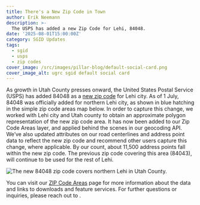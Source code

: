 ```yaml
---
title: There's a New Zip Code in Town
author: Erik Neemann
description: >-
  The USPS has added a new Zip Code for Lehi, 84048.
date: '2025-08-01T15:00:00Z'
category: SGID Updates
tags:
  - sgid
  - usps
  - zip codes
cover_image: /src/images/pillar-blog/default-social-card.png
cover_image_alt: ugrc sgid default social card
---
```



As growth in Utah County presses onward, the United States Postal Service (USPS) has added 84048 as a [new zip code](https://about.usps.com/newsroom/local-releases/ut/2025/0530-usps-adds-new-zip-code-in-rapidly-growing-lehi-area.htm) for Lehi city.  As of 1 July, 84048 was officially added for northern Lehi city, as shown in blue hatching in the simple zip code areas map below.  In order to capture this change, we worked with Lehi city and Utah county to obtain an approximate polygon representation of the new zip code area.  It has now been added to our Zip Code Areas layer, and applied behind the scenes in our geocoding API.  We’ve also updated attributes on our road centerlines and address point data to reflect the new zip code and recommend other users capture this change, where applicable. By our count, about 11,500 address points fall within the new zip code. The previous zip code covering this area (84043), will continue to be used for the rest of Lehi.

<Image
  src={myImage}
  loading="eager"
  alt="The new 84048 zip code covers northern Lehi in Utah County."
/>

You can visit our [ZIP Code Areas](/products/sgid/boundaries/zip-codes/) page for more information about the data and links to downloads and feature services. For further questions or inquiries, please reach out to <Contacts inline subject={frontmatter.title} contactKey='zip_codes' />.
